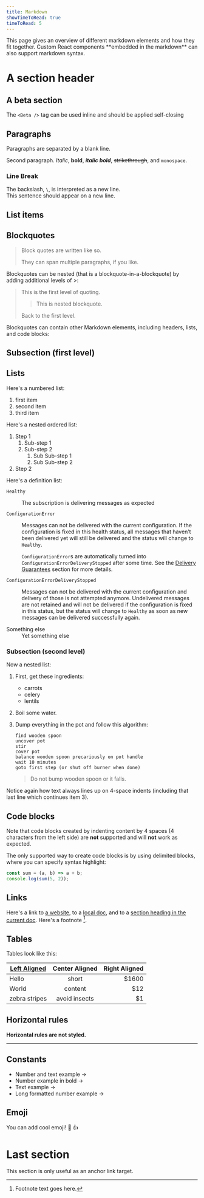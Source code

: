 ```yaml
---
title: Markdown
showTimeToRead: true
timeToRead: 5
---
```


<Subtitle>
This page gives an overview of different markdown elements and how they fit together.
Custom React components **embedded in the markdown** can also support markdown syntax.
</Subtitle>

# A section header

## A beta section <Beta />

The `<Beta />` tag can be used inline <Beta /> and should be applied self-closing

## Paragraphs

Paragraphs are separated by a blank line.

Second paragraph. _Italic_, **bold**, **_italic bold_**, ~~strikethrough~~, and `monospace`.

### Line Break

The backslash, `\`, is interpreted as a new line.\
This sentence should appear on a new line.

## List items


<ListItems />

## Blockquotes

> Block quotes are
> written like so.
>
> They can span multiple paragraphs,
> if you like.

Blockquotes can be nested (that is a blockquote-in-a-blockquote) by adding additional levels of >:

> This is the first level of quoting.
>
> > This is nested blockquote.
>
> Back to the first level.

Blockquotes can contain other Markdown elements, including headers, lists, and code blocks:


<ComplexBlockQuote />

## Subsection (first level)

## Lists

Here's a numbered list:

1.  first item
2.  second item
3.  third item

Here's a nested ordered list:

1. Step 1
   1. Sub-step 1
   2. Sub-step 2
      1. Sub Sub-step 1
      2. Sub Sub-step 2
2. Step 2

Here's a definition list:

<Dl>
  <Dt>

`Healthy`

  </Dt>
  <Dd>The subscription is delivering messages as expected</Dd>
  <Dt>

`ConfigurationError`

  </Dt>
  <Dd>

Messages can not be delivered with the current configuration. If the configuration is fixed in this health status,
all messages that haven’t been delivered yet will still be delivered and the status will change to `Healthy`.

`ConfigurationError`s are automatically turned into `ConfigurationErrorDeliveryStopped` after some time. See the [Delivery Guarantees](#last-section) section for more details.

  </Dd>
  <Dt>

`ConfigurationErrorDeliveryStopped`

  </Dt>
  <Dd>

Messages can not be delivered with the current configuration and delivery of those is not attempted anymore.
Undelivered messages are not retained and will not be delivered if the configuration is fixed in this status, but the status will change to `Healthy`
as soon as new messages can be delivered successfully again.

  </Dd>
  <Dt>Something else</Dt>
  <Dd>Yet something else</Dd>
</Dl>

### Subsection (second level)

Now a nested list:

1.  First, get these ingredients:

    - carrots
    - celery
    - lentils

2.  Boil some water.

3.  Dump everything in the pot and follow
    this algorithm:

    ```
    find wooden spoon
    uncover pot
    stir
    cover pot
    balance wooden spoon precariously on pot handle
    wait 10 minutes
    goto first step (or shut off burner when done)
    ```

    > Do not bump wooden spoon or it falls.

Notice again how text always lines up on 4-space indents (including
that last line which continues item 3).

## Code blocks

Note that code blocks created by indenting content by 4 spaces (4 characters
from the left side) are **not** supported and will **not** work as expected.

The only supported way to create code blocks is by using delimited blocks, where you can
specify syntax highlight:

```js
const sum = (a, b) => a + b;
console.log(sum(5, 2));
```

## Links

Here's a link to [a website](https://commercetools.com), to a [local doc](/components/images), and to a [section heading in the current doc](#last-section). Here's a footnote [^1].

[^1]: Footnote text goes here.

## Tables

Tables look like this:

| [Left Aligned](https://commercetools.com) | Center Aligned | Right Aligned |
| ----------------------------------------- | :------------: | ------------: |
| Hello                                     |     short      |         $1600 |
| World                                     |    content     |           $12 |
| zebra stripes                             | avoid insects  |            $1 |

## Horizontal rules

**Horizontal rules are not styled.**

---

## Constants

- Number and text example -> <Constant type="limits" name="jsonSize"/>
- Number example in bold -> **<Constant type="limits" name="slugLength"/>**
- Text example -> <Constant type="limits" name="slugPattern"/>
- Long formatted number example -> <Constant type="limits" name="resourceLimit" />

## Emoji

You can add cool emoji! :dog: :+1:

# Last section

This section is only useful as an anchor link target.
